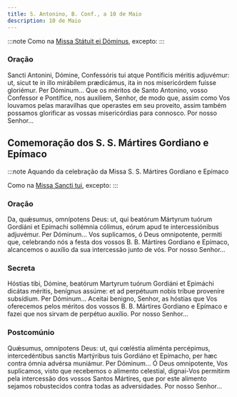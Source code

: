 ```yaml
---
title: S. Antonino, B. Conf., a 10 de Maio
description: 10 de Maio
---
```


:::note
Como na [Missa Státuit ei Dóminus](/missal/comum/11confessorespontifices1), excepto:
:::

### Oração

<div class="side-by-side not-content">
  <span>
    Sancti Antonini, Dómine, Confessóris tui atque Pontíficis méritis adjuvémur: ut, sicut te in
    illo mirábilem prædicámus, ita in nos misericórdem fuísse gloriémur. Per Dóminum...
  </span>
  <span>
    Que os méritos de Santo Antonino, vosso Confessor e Pontífice, nos auxiliem, Senhor, de modo
    que, assim como Vos louvamos pelas maravilhas que operastes em seu proveito, assim também
    possamos glorificar as vossas misericórdias para connosco. Por nosso Senhor...
  </span>
</div>

## Comemoração dos S. S. Mártires Gordiano e Epímaco

:::note
Aquando da celebração da Missa S. S. Mártires Gordiano e Epímaco

Como na [Missa Sancti tui](/missal/comum/10martires), excepto:
:::

### Oração

<div class="side-by-side not-content">
  <span>
    Da, quǽsumus, omnípotens Deus: ut, qui beatórum Mártyrum tuórum Gordiáni et Epimachi sollémnia
    cólimus, eórum apud te intercessiónibus adjuvémur. Per Dóminum...
  </span>
  <span>
    Vos suplicamos, ó Deus omnipotente, permiti que, celebrando nós a festa dos vossos B. B.
    Mártires Gordiano e Epímaco, alcancemos o auxílio da sua intercessão junto de vós. Por nosso
    Senhor...
  </span>
</div>

### Secreta

<div class="side-by-side not-content">
  <span>
    Hóstias tibi, Dómine, beatórum Martyrum tuórum Gordiáni et Epimáchi dicátas méritis, benígnus
    assúme: et ad perpétuum nobis tríbue proveníre subsídium. Per Dóminum...
  </span>
  <span>
    Aceitai benigno, Senhor, as hóstias que Vos oferecemos pelos méritos dos vossos B. B. Mártires
    Gordiano e Epímaco e fazei que nos sirvam de perpétuo auxílio. Por nosso Senhor...
  </span>
</div>

### Postcomúnio

<div class="side-by-side not-content">
  <span>
    Quǽsumus, omnípotens Deus: ut, qui cœléstia aliménta percépimus, intercedéntibus sanctis
    Martýribus tuis Gordiáno et Epímacho, per hæc contra ómnia advérsa muniámur. Per Dóminum...
  </span>
  <span>
    Ó Deus omnipotente, Vos suplicamos, visto que recebemos o alimento celestial, dignai-Vos
    permitirm pela intercessão dos vossos Santos Mártires, que por este alimento sejamos
    robustecidos contra todas as adversidades. Por nosso Senhor...
  </span>
</div>
